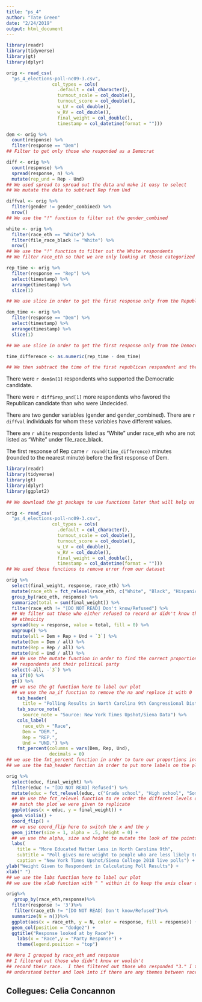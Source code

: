 ```yaml
---
title: "ps_4"
author: "Tate Green"
date: "2/24/2019"
output: html_document
---
```



```r
library(readr)
library(tidyverse)
library(gt)
library(dplyr)

orig <- read_csv(
  "ps_4_elections-poll-nc09-3.csv",
                 col_types = cols(
                   .default = col_character(),
                   turnout_scale = col_double(),
                   turnout_score = col_double(),
                   w_LV = col_double(),
                   w_RV = col_double(),
                   final_weight = col_double(),
                   timestamp = col_datetime(format = "")))

```


```r
dem <- orig %>%
  count(response) %>%
  filter(response == "Dem")
## Filter to get only those who responded as a Democrat 
```

```r
diff <- orig %>%
  count(response) %>%
  spread(response, n) %>%
  mutate(rep_und = Rep - Und)
## We used spread to spread out the data and make it easy to select
## We mutate the data to subtract Rep from Und
```

```r
diffval <- orig %>%
  filter(gender != gender_combined) %>%
  nrow()
## We use the "!" function to filter out the gender_combined
```


```r
white <- orig %>%
  filter(race_eth == "White") %>%
  filter(file_race_black != "White") %>%
  nrow()
## We use the "!" function to filter out the White respondents 
## We filter race_eth so that we are only looking at those categorized as "White"
```

```r
rep_time <- orig %>% 
  filter(response == "Rep") %>%
  select(timestamp) %>%
  arrange(timestamp) %>%
  slice(1)

## We use slice in order to get the first response only from the Republicans

dem_time <- orig %>%
  filter(response == "Dem") %>%
  select(timestamp) %>%
  arrange(timestamp) %>%
  slice(1)

## We use slice in order to get the first response only from the Democrats

time_difference <- as.numeric(rep_time - dem_time)

## We then subtract the time of the first republican respondent and the time of the first democrat respondent t get the minutes difference. 
```

There were `r dem$n[1]` respondents who supported the Democratic candidate.

There were `r diff$rep_und[1]` more respondents who favored the Republican candidate than who were Undecided.

There are two gender variables (gender and gender_combined). There are `r diffval` individuals for whom these variables have different values.

There are `r white` respondents listed as “White” under race_eth who are not listed as “White” under file_race_black.

The first response of Rep came `r round(time_difference)`  minutes (rounded to the nearest minute) before the first response of Dem.

```r
library(readr)
library(tidyverse)
library(gt)
library(dplyr)
library(ggplot2)

## We download the gt package to use functions later that will help us label our plots easily and efficently 

orig <- read_csv(
  "ps_4_elections-poll-nc09-3.csv",
                 col_types = cols(
                   .default = col_character(),
                   turnout_scale = col_double(),
                   turnout_score = col_double(),
                   w_LV = col_double(),
                   w_RV = col_double(),
                   final_weight = col_double(),
                   timestamp = col_datetime(format = "")))
## We used these functions to remove error from our dataset
```

```r
orig %>%
  select(final_weight, response, race_eth) %>%
  mutate(race_eth = fct_relevel(race_eth, c("White", "Black", "Hispanic", "Asian", "Other"))) %>%
  group_by(race_eth, response) %>%
  summarize(total = sum(final_weight)) %>%
  filter(race_eth != "[DO NOT READ] Don't know/Refused") %>%
  ## We filter out those who either refused to record or didn't know their
  ## ethnicity 
  spread(key = response, value = total, fill = 0) %>%
  ungroup() %>%
  mutate(all = Dem + Rep + Und + `3`) %>%
  mutate(Dem = Dem / all) %>% 
  mutate(Rep = Rep / all) %>%
  mutate(Und = Und / all) %>%
  ## We use the mutate function in order to find the correct proportions of 
  ## respondents and their political party
  select(-all, -`3`) %>%
  na_if(0) %>%
  gt() %>%
  ## we use the gt function here to label our plot
  ## we use the na_if function to remove the na and replace it with 0
    tab_header(
      title = "Polling Results in North Carolina 9th Congressional District") %>%
    tab_source_note(
      source_note = "Source: New York Times Upshot/Siena Data") %>%
    cols_label(
      race_eth = "Race",
      Dem = "DEM.",
      Rep = "REP.",
      Und = "UND.") %>%
    fmt_percent(columns = vars(Dem, Rep, Und),
                decimals = 0)
## we use the fmt_percent function in order to turn our proportions into percents
## we use the tab_header function in order to put more labels on the plot
```


```r
orig %>%
  select(educ, final_weight) %>%
  filter(educ != "[DO NOT READ] Refused") %>%
  mutate(educ = fct_relevel(educ, c("Grade school", "High school", "Some college or trade school", "Bachelors' degree", "Graduate or Professional Degree"))) %>%
  ## We use the fct_relevel function to re order the different levels of educ to 
  ## match the plot we were given to replicate
  ggplot(aes(x = educ, y = final_weight)) +
  geom_violin() +
  coord_flip() +
  ## we use coord_flip here to switch the x and the y 
  geom_jitter(size = 1, alpha = .5, height = 0) +
  ## we use the alpha, size and height to mutate the look of the points plotted 
  labs(
    title = "More Educated Matter Less in North Carolina 9th",
    subtitle = "Poll gives more weight to people who are less likely to participate in polls",
    caption = "New York Times Upshot/Siena College 2018 live polls") +
ylab("Weight Given to Respondent in Calculating Poll Results") +
xlab(" ")
## we use the labs function here to label our plot 
## we use the xlab function with " " within it to keep the axis clear of a label 


```
```r
orig%>%
   group_by(race_eth,response)%>%
  filter(response != '3')%>%
   filter(race_eth != "[DO NOT READ] Don't know/Refused")%>%
  summarize(N = n())%>%
  ggplot(aes(x = race_eth, y = N, color = response, fill = response)) +
  geom_col(position = "dodge2") +
  ggtitle("Response looked at by Race")+
    labs(x = "Race",y = "Party Response") +
    theme(legend.position = "top")

## Here I grouped by race_eth and response
## I filtered out those who didn't know or wouldn't
## record their race.  I then filtered out those who responded "3." I then preforme ## a bar graph with the postion "dodge2" in order to place the bars indicating race ## and party response side by side. I wanted to create this plot in order to 
## understand better and look into if there are any themes between race and party ## response within the ## dataset. 
```
## Collegues: Celia Concannon